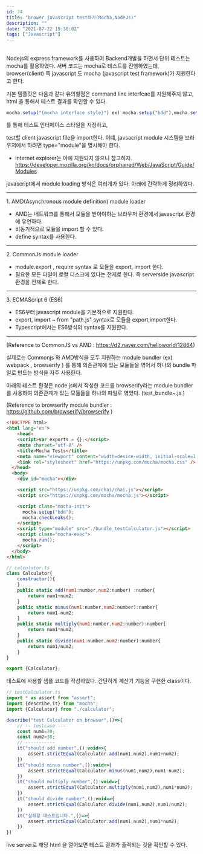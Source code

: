 ```yaml
---
id: 74
title: "brower javascript test하기(Mocha,NodeJs)"
description: ""
date: "2021-07-22 19:30:02"
tags: ["Javascript"]
---
```

##


Nodejs의 express framework를 사용하여 Backend개발을 하면서 단위 테스트는 mocha를 활용하였다. 서버 코드는 mocha로 테스트를 진행하였는데,  browser(client) 쪽 javascript  도 mocha (javascript test framework)가 지원한다고 한다. 

기본 템플릿은 다음과 같다 유의할점은 command line interfcae를 지원해주지 않고, html 을 통해서 테스트 결과를 확인할 수 있다. 

```javascript
mocha.setup("{mocha interface style}") ex) mocha.setup("bdd"),mocha.setup("tdd")
```
를 통해 테스트 인터페이스 스타일을 지정하고,

test할 client javascript file을 import한다. 이떄, javsacript module 시스템을 브라우저에서 하려면
type="module"을 명시해야 한다.

* internet explorer는 아예 지원되지 않으니 참고하자. https://developer.mozilla.org/ko/docs/orphaned/Web/JavaScript/Guide/Modules

javascript에서 module loading 방식은 여러개가 있다. 아래에 간략하게 정리하였다. 

<hr/>
1. AMD(Asynchronous module definition) module loader
   
   - AMD는 네트워크를 통해서 모듈을 받아야하는 브라우저 환경에서 javascript 환경에 유연하다.
   - 비동기적으로 모듈을 import 할 수 있다. 
   - define syntax를 사용한다. 

<hr/>
2. CommonJs module loader 

   - module.export , require syntax 로 모듈을 export, import 한다.
   - 필요한 모든 파일이 로컬 디스크에 있다는 전제로 한다. 즉 serverside javascript 환경을 전제로 한다.

<hr/>
3. ECMAScript 6 (ES6)
   
   - ES6부터 javascript module을 기본적으로 지원한다. 
   - export, import ~ from "path.js" syntax로 모듈을 export,import한다. 
   - Typescript에서는 ES6방식의 syntax를 지원한다. 
<hr/>

(Reference to CommonJS vs AMD : https://d2.naver.com/helloworld/12864)


실제로는 Commonjs 와 AMD방식을 모두 지원하는 module bundler (ex) webpack , browserify ) 를 통해 의존관계에 있는 모듈들을 엮어서 하나의 bundle 파일로 만드는 방식을 자주 사용한다. 

아래의 테스트 환경은 node js에서 작성한 코드를 browserify라는 module bundler를 사용하여 의존관계가 있는 모듈들을 하나의 파일로 엮었다. (test_bundle~.js )

(Reference to browserify module bundler : https://github.com/browserify/browserify )


```html
<!DOCTYPE html>
<html lang="en">
    <head>
    <script>var exports = {};</script>
    <meta charset="utf-8" />
    <title>Mocha Tests</title>
    <meta name="viewport" content="width=device-width, initial-scale=1.0" />
    <link rel="stylesheet" href="https://unpkg.com/mocha/mocha.css" />
  </head>
  <body>
    <div id="mocha"></div>

    <script src="https://unpkg.com/chai/chai.js"></script>
    <script src="https://unpkg.com/mocha/mocha.js"></script>

    <script class="mocha-init">
      mocha.setup("bdd");
      mocha.checkLeaks();
    </script>
    <script type="module" src="./bundle_testCalculator.js"></script>
    <script class="mocha-exec">
      mocha.run();
    </script>
  </body>
</html>
```
```javascript
// calculator.ts
class Calculator{
    constructor(){
    }
    public static add(num1:number,num2:number) :number{
        return num1+num2;
    }
    public static minus(num1:number,num2:number):number{
        return num1-num2;
    }
    public static multiply(num1:number,num2:number):number{
        return num1*num2;
    }
    public static divide(num1:number,num2:number):number{
        return num1/num2;
    }
}

export {Calculator};
```

테스트에 사용할 샘플 코드를 작성하였다. 간단하게 계산기 기능을 구현한 class이다. 

```javascript
// testCalculator.ts
import * as assert from "assert";
import {describe,it} from "mocha";
import {Calculator} from "./calculator";

describe("test Calculator on browser",()=>{
    // -- testcase ---
    const num1=20;
    const num2=30;
    // -----------
    it("should add number",():void=>{
        assert.strictEqual(Calculator.add(num1,num2),num1+num2);
    })
    it("should minus number",():void=>{
        assert.strictEqual(Calculator.minus(num1,num2),num1-num2);
    })
    it("should multiply number",():void=>{
        assert.strictEqual(Calculator.multiply(num1,num2),num1*num2);
    })
    it("should divide number",():void=>{
        assert.strictEqual(Calculator.divide(num1,num2),num1/num2);
    })
    it("실패할 테스트입니다.",()=>{
        assert.strictEqual(Calculator.add(num1,num2),num1*num2);
    })
})

```

live server로 해당 html 을 열어보면 테스트 결과가 출력되는 것을 확인할 수 있다.
